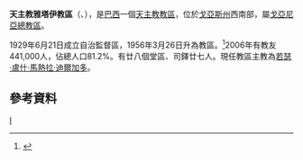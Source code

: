 {{Infobox Roman Catholic diocese
|name=雅塔伊
|jurisdiction=教區
|latin = Dioecesis Iataiensis
|image =
|caption = 
|location = [[巴西|巴西]]
|territory = [[戈亞斯州|戈亞斯州]]西南部
|population = 441,000
|rite = [[罗马礼|罗马礼]]
|patron =
|province =戈亞尼亞
|established = 1929年
|cathedral = 聖神主教座堂
|co-cathedral =
|leadership = 主教
|website =
|patriarch=
|metropolitan =
|ordinary =若瑟·盧什·馬熱拉·迪爾加多
|coadjutor archbishop =
|coadjutor bishop =
|auxiliary =
|emeritus =
}}
'''天主教雅塔伊教區'''（{{lang-la|Dioecesis Iataiensis}}、{{lang-pt|Diocese de Jataí}}），是[[巴西|巴西]]一個[[天主教|天主教]][[教區|教區]]，位於[[戈亞斯州|戈亞斯州]]西南部，屬[[天主教戈亞尼亞總教區|戈亞尼亞總教區]]。

1929年6月21日成立自治監督區，1956年3月26日升為教區。<ref>{{cite journal
|journal=[[宗座公報|宗座公報]]
|publisher=梵蒂岡出版社
|date=1957年
|volume=49
|title=''Sanctissima Christi Voluntas ''
|page=184
|url=http://www.vatican.va/archive/aas/documents/AAS%2049%20%5B1957%5D%20-%20ocr.pdf
|access-date=2013-12-08
|archive-date=2010-03-27
|archive-url=https://web.archive.org/web/20100327070714/http://www.vatican.va/archive/aas/documents/AAS%2049%20%5B1957%5D%20-%20ocr.pdf
|dead-url=no
}}</ref>2006年有教友441,000人，佔總人口81.2%。有廿八個堂區、司鐸廿七人。現任教區主教為[[若瑟·盧什·馬熱拉·迪爾加多|若瑟·盧什·馬熱拉·迪爾加多]]。

==參考資料==
{{reflist}}

[[Category:巴西天主教教區|I]]